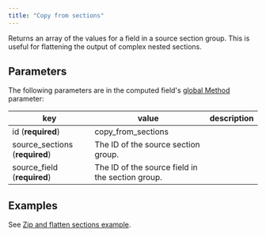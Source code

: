 ```yaml
---
title: "Copy from sections"
---
```


Returns an array of the values for a field in a source section group. This is useful for flattening the output of complex nested sections.

## Parameters

The following parameters are in the computed field's [global Method](https://sensible-87.mintlify.app/senseml-reference/computed-field-methods/overview#parameters) parameter: 

| key                             | value                                            | description |
| ------------------------------- | ------------------------------------------------ | ----------- |
| id (**required**)               | copy\_from\_sections                             |             |
| source\_sections (**required**) | The ID of the source section group.              |             |
| source\_field (**required**)    | The ID of the source field in the section group. |             |

## Examples

See [Zip and flatten sections example](https://sensible-87.mintlify.app/senseml-reference/sections/advanced--zip-and-flatten-nested-sections).